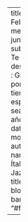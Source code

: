 ---
title : Felices 6 meses juntos
subtitle : Te amo
description : Gracias por este tiempo, espero sean 6 años más
date : last-modified
author: 
    name : Ítalo y Jazmín
title-block-banner : "#ff55ff"

---